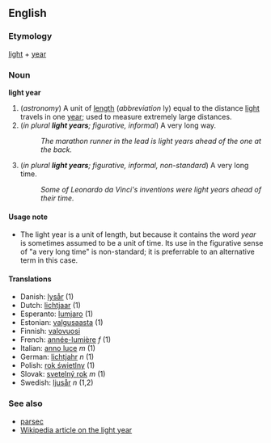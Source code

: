 ==English==
===Etymology===
[[light]] + [[year]]

===Noun===
'''light year'''

#(''astronomy'') A unit of [[length]] (''abbreviation'' ly) equal to the distance [[light]] travels in one [[year]]; used to measure extremely large distances.
#(''in plural '''light years'''; figurative, informal'') A very long way.
#:''The marathon runner in the lead is light years ahead of the one at the back.''
#(''in plural '''light years'''; figurative, informal, non-standard'') A very long time.
#:''Some of Leonardo da Vinci's inventions were light years ahead of their time.''

====Usage note====
*The light year is a unit of length, but because it contains the word ''year'' is sometimes assumed to be a unit of time.  Its use in the figurative sense of "a very long time" is non-standard; it is preferrable to an alternative term in this case.

==== Translations ====
*Danish: [[lysår]] (1)
*Dutch: [[lichtjaar]] (1)
*Esperanto: [[lumjaro]] (1)
*Estonian: [[valgusaasta]] (1)
*Finnish: [[valovuosi]]
*French: [[année-lumière]] ''f'' (1)
*Italian: [[anno luce]] ''m'' (1)
*German: [[lichtjahr]] ''n'' (1)
*Polish: [[rok świetlny]] (1)
*Slovak: [[svetelný rok]] ''m'' (1)
*Swedish: [[ljusår]] ''n'' (1,2)

===See also===
*[[parsec]]
*[[en:Light_year|Wikipedia article on the light year]]